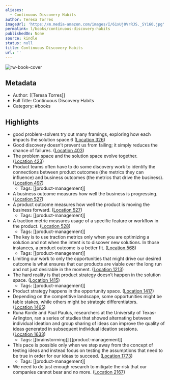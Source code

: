 ```yaml
---
aliases:
  - Continuous Discovery Habits
author: Teresa Torres
imageUrl: 'https://m.media-amazon.com/images/I/61xUj0VrRJS._SY160.jpg'
permalink: l/books/continuous-discovery-habits
publishedOn: None
source: kindle
status: null
title: Continuous Discovery Habits
url: ''
---
```

![rw-book-cover](https://m.media-amazon.com/images/I/61xUj0VrRJS._SY160.jpg)

## Metadata

- Author: [[Teresa Torres]]
- Full Title: Continuous Discovery Habits
- Category: #books

## Highlights

- good problem-solvers try out many framings, exploring how each impacts the solution space.6 ([Location 326](https://readwise.io/to_kindle?action=open&asin=B094PVB97X&location=326))
- Good discovery doesn’t prevent us from failing; it simply reduces the chance of failures. ([Location 403](https://readwise.io/to_kindle?action=open&asin=B094PVB97X&location=403))
- The problem space and the solution space evolve together. ([Location 423](https://readwise.io/to_kindle?action=open&asin=B094PVB97X&location=423))
- Product teams often have to do some discovery work to identify the connections between product outcomes (the metrics they can influence) and business outcomes (the metrics that drive the business). ([Location 497](https://readwise.io/to_kindle?action=open&asin=B094PVB97X&location=497))
    - Tags: [[product-management]]
- A business outcome measures how well the business is progressing. ([Location 527](https://readwise.io/to_kindle?action=open&asin=B094PVB97X&location=527))
- A product outcome measures how well the product is moving the business forward. ([Location 527](https://readwise.io/to_kindle?action=open&asin=B094PVB97X&location=527))
    - Tags: [[product-management]]
- A traction metric measures usage of a specific feature or workflow in the product. ([Location 528](https://readwise.io/to_kindle?action=open&asin=B094PVB97X&location=528))
    - Tags: [[product-management]]
- The key is to use traction metrics only when you are optimizing a solution and not when the intent is to discover new solutions. In those instances, a product outcome is a better fit. ([Location 568](https://readwise.io/to_kindle?action=open&asin=B094PVB97X&location=568))
    - Tags: [[product-management]]
- Limiting our work to only the opportunities that might drive our desired outcome is what ensures that our products are viable over the long run and not just desirable in the moment. ([Location 1213](https://readwise.io/to_kindle?action=open&asin=B094PVB97X&location=1213))
- The hard reality is that product strategy doesn’t happen in the solution space. ([Location 1415](https://readwise.io/to_kindle?action=open&asin=B094PVB97X&location=1415))
    - Tags: [[product-management]]
- Product strategy happens in the opportunity space. ([Location 1417](https://readwise.io/to_kindle?action=open&asin=B094PVB97X&location=1417))
- Depending on the competitive landscape, some opportunities might be table stakes, while others might be strategic differentiators. ([Location 1465](https://readwise.io/to_kindle?action=open&asin=B094PVB97X&location=1465))
- Runa Korde and Paul Paulus, researchers at the University of Texas-Arlington, ran a series of studies that showed alternating between individual ideation and group sharing of ideas can improve the quality of ideas generated in subsequent individual ideation sessions. ([Location 1633](https://readwise.io/to_kindle?action=open&asin=B094PVB97X&location=1633))
    - Tags: [[brainstorming]] [[product-management]]
- This pace is possible only when we step away from the concept of testing ideas and instead focus on testing the assumptions that need to be true in order for our ideas to succeed. ([Location 1773](https://readwise.io/to_kindle?action=open&asin=B094PVB97X&location=1773))
    - Tags: [[product-management]]
- We need to do just enough research to mitigate the risk that our companies cannot bear and no more. ([Location 2167](https://readwise.io/to_kindle?action=open&asin=B094PVB97X&location=2167))
